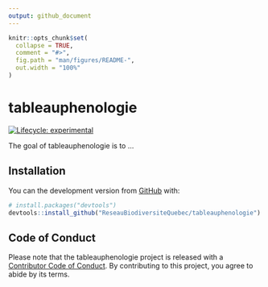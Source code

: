 ```yaml
---
output: github_document
---
```


<!-- README.md is generated from README.Rmd. Please edit that file -->

```r
knitr::opts_chunk$set(
  collapse = TRUE,
  comment = "#>",
  fig.path = "man/figures/README-",
  out.width = "100%"
)
```

# tableauphenologie

<!-- badges: start -->
[![Lifecycle: experimental](https://img.shields.io/badge/lifecycle-experimental-orange.svg)](https://www.tidyverse.org/lifecycle/#experimental)
<!-- badges: end -->

The goal of tableauphenologie is to ...

## Installation

You can the development version from [GitHub](https://github.com/) with:

``` r
# install.packages("devtools")
devtools::install_github("ReseauBiodiversiteQuebec/tableauphenologie")
```

## Code of Conduct

Please note that the tableauphenologie project is released with a [Contributor Code of Conduct](https://contributor-covenant.org/version/2/0/CODE_OF_CONDUCT.html). By contributing to this project, you agree to abide by its terms.
